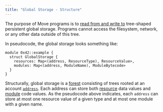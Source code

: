```yaml
---
title: "Global Storage - Structure"
---
```








The purpose of Move programs is to [read from and write to](/build/smart-contracts/book/global-storage-operators) tree-shaped persistent global storage. Programs cannot access the filesystem, network, or any other data outside of this tree.

In pseudocode, the global storage looks something like:

```move
module 0x42::example {
  struct GlobalStorage {
    resources: Map<(address, ResourceType), ResourceValue>,
    modules: Map<(address, ModuleName), ModuleBytecode>
  }
}
```

Structurally, global storage is a [forest](https://en.wikipedia.org/wiki/Tree_\(graph_theory\)) consisting of trees rooted at an account [`address`](/build/smart-contracts/book/address). Each address can store both [resource](/build/smart-contracts/book/structs-and-resources) data values and [module](/build/smart-contracts/book/modules-and-scripts) code values. As the pseudocode above indicates, each `address` can store at most one resource value of a given type and at most one module with a given name.
